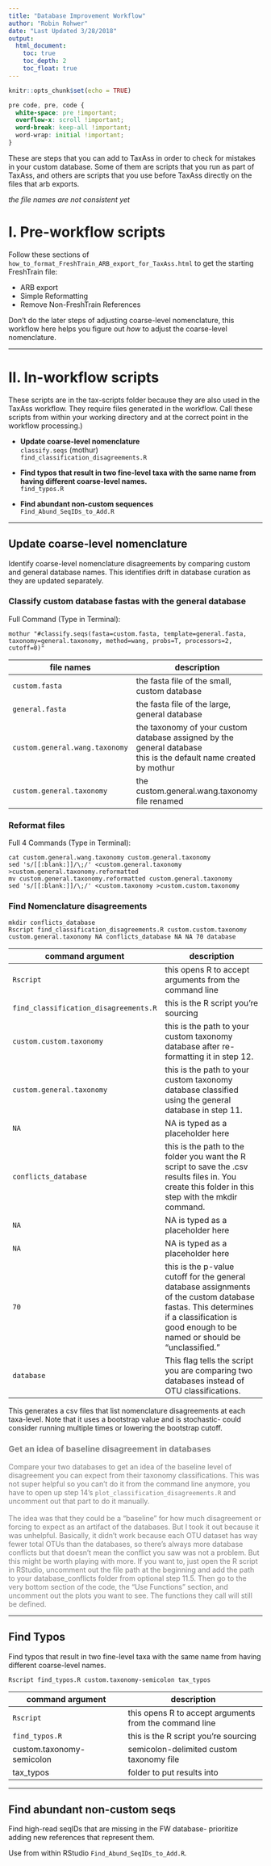 ```yaml
---
title: "Database Improvement Workflow"
author: "Robin Rohwer"
date: "Last Updated 3/28/2018"
output: 
  html_document:
    toc: true
    toc_depth: 2
    toc_float: true
---
```


```r
knitr::opts_chunk$set(echo = TRUE)
```

```css
pre code, pre, code {
  white-space: pre !important;
  overflow-x: scroll !important;
  word-break: keep-all !important;
  word-wrap: initial !important;
}
```

These are steps that you can add to TaxAss in order to check for mistakes in your 
custom database.  Some of them are scripts that you run as part of TaxAss, and others 
are scripts that you use before TaxAss directly on the files that arb exports.

*the file names are not consistent yet*

# I. Pre-workflow scripts 

Follow these sections of `how_to_format_FreshTrain_ARB_export_for_TaxAss.html` to get the starting FreshTrain file:  

* ARB export  
* Simple Reformatting 
* Remove Non-FreshTrain References  

Don't do the later steps of adjusting coarse-level nomenclature, this workflow here helps you figure 
out *how* to adjust the coarse-level nomenclature.

--------------------------------------------------------------------------------------------

# II. In-workflow scripts 

These scripts are in the tax-scripts folder because they are also used in the TaxAss workflow. 
They require files generated in the workflow. Call these scripts from within your working 
directory and at the correct point in the workflow processing.)


* **Update coarse-level nomenclature**  
  `classify.seqs` (mothur)  
  `find_classification_disagreements.R`

* **Find typos that result in two fine-level taxa with the same name from having different coarse-level names.**  
	`find_typos.R`

* **Find abundant non-custom sequences**  
	`Find_Abund_SeqIDs_to_Add.R`

--------------------------------------------------------------------------------------------

## Update coarse-level nomenclature  

Identify coarse-level nomenclature disagreements by comparing custom and general database names.
This identifies drift in database curation as they are updated separately.


### Classify custom database fastas with the general database   

Full Command (Type in Terminal):
```
mothur "#classify.seqs(fasta=custom.fasta, template=general.fasta, taxonomy=general.taxonomy, method=wang, probs=T, processors=2, cutoff=0)"
```

file names                      | description
--------------------------------|----------------------------------------------
`custom.fasta`					        | the fasta file of the small, custom database
`general.fasta`					        | the fasta file of the large, general database
`custom.general.wang.taxonomy`  | the taxonomy of your custom database assigned by the general database<br>this is the default name created by mothur
`custom.general.taxonomy`			  | the custom.general.wang.taxonomy file renamed

### Reformat files

Full 4 Commands (Type in Terminal):
```
cat custom.general.wang.taxonomy custom.general.taxonomy
sed 's/[[:blank:]]/\;/' <custom.general.taxonomy >custom.general.taxonomy.reformatted
mv custom.general.taxonomy.reformatted custom.general.taxonomy
sed 's/[[:blank:]]/\;/' <custom.taxonomy >custom.custom.taxonomy
```

### Find Nomenclature disagreements 

```
mkdir conflicts_database
Rscript find_classification_disagreements.R custom.custom.taxonomy custom.general.taxonomy NA conflicts_database NA NA 70 database 
```

command argument                      | description
--------------------------------------|----------------------------------------------
`Rscript`									            | this opens R to accept arguments from the command line
`find_classification_disagreements.R`	|	this is the R script you're sourcing
`custom.custom.taxonomy`					    | this is the path to your custom taxonomy database after re-formatting it in step 12.
`custom.general.taxonomy`					    | this is the path to your custom taxonomy database classified using the general database in step 11.
`NA`										              | NA is typed as a placeholder here
`conflicts_database`						      | this is the path to the folder you want the R script to save the .csv results files in. You create this folder in this step with the mkdir command.
`NA`										              | NA is typed as a placeholder here
`NA`										              | NA is typed as a placeholder here
`70`										              | this is the p-value cutoff for the general database assignments of the custom database fastas. This determines if a classification is good enough to be named or should be "unclassified." 	
`database`								            | This flag tells the script you are comparing two databases instead of OTU classifications.

This generates a csv files that list nomenclature disagreements at each taxa-level. Note that it uses a bootstrap value and is stochastic- could consider running multiple times or lowering the bootstrap cutoff.

### <span style="color:Grey">Get an idea of baseline disagreement in databases</span>

<span style="color:Grey">Compare your two databases to get an idea of the baseline level of disagreement you can expect from their taxonomy classifications.  This was not super helpful so you can't do it from the command line anymore, you have to open up step 14's `plot_classification_disagreements.R` and uncomment out that part to do it manually.</span>
<br> <br>
<span style="color:Grey">The idea was that they could be a "baseline" for how much disagreement or forcing to expect as an artifact of the databases.  But I took it out because it was unhelpful. Basically, it didn't work because each OTU dataset has way fewer total OTUs than the databases, so there's always more database conflicts but that doesn't mean the conflict you saw was not a problem. But this might be worth playing with more. If you want to, just open the R script in RStudio, uncomment out the file path at the beginning and add the path to your database_conflicts folder from optional step 11.5. Then go to the very bottom section of the code, the "Use Functions" section, and uncomment out the plots you want to see. The functions they call will still be defined.</span>

___________________________________________________________________________________________

## Find Typos  

Find typos that result in two fine-level taxa with the same name from having different coarse-level names.  

```
Rscript find_typos.R custom.taxonomy-semicolon tax_typos
```

command argument                      | description
--------------------------------------|----------------------------------------------
`Rscript`									            | this opens R to accept arguments from the command line
`find_typos.R`                      	|	this is the R script you're sourcing
custom.taxonomy-semicolon             | semicolon-delimited custom taxonomy file  
tax_typos                             | folder to put results into  

___________________________________________________________________________________________

## Find abundant non-custom seqs  

Find high-read seqIDs that are missing in the FW database- prioritize adding new references that represent them.


Use from within RStudio `Find_Abund_SeqIDs_to_Add.R`.




